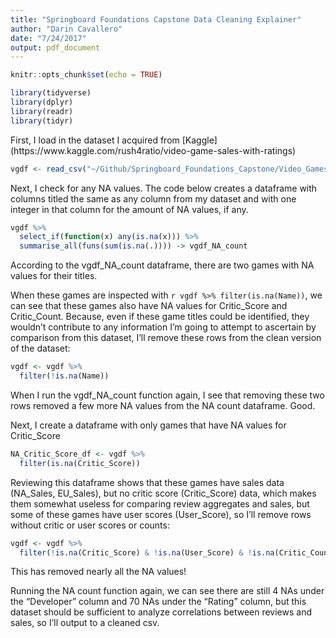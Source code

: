 ```yaml
---
title: "Springboard Foundations Capstone Data Cleaning Explainer"
author: "Darin Cavallero"
date: "7/24/2017"
output: pdf_document
---
```


```r
knitr::opts_chunk$set(echo = TRUE)
```


```r
library(tidyverse)
library(dplyr)
library(readr)
library(tidyr)
```

First, I load in the dataset I acquired from [Kaggle] (https://www.kaggle.com/rush4ratio/video-game-sales-with-ratings)
```r
vgdf <- read_csv("~/Github/Springboard_Foundations_Capstone/Video_Games_Sales_as_at_22_Dec_2016_original.csv")
```

Next, I check for any NA values. The code below creates a dataframe with columns titled the same as any column from my dataset and with one integer in that column for the amount of NA values, if any.

```r
vgdf %>% 
  select_if(function(x) any(is.na(x))) %>% 
  summarise_all(funs(sum(is.na(.)))) -> vgdf_NA_count
```

According to the vgdf_NA_count dataframe, there are two games with NA values for their titles.

When these games are inspected with `r vgdf %>% filter(is.na(Name))`, 
we can see that these games also have NA values for Critic_Score and Critic_Count.
Because, even if these game titles could be identified, they wouldn't contribute to any information I'm going to attempt to ascertain by comparison from this dataset, I'll remove these rows from the clean version of the dataset:

```r
vgdf <- vgdf %>%
  filter(!is.na(Name))
```

When I run the vgdf_NA_count function again, I see that removing these two rows removed a few more NA values from the NA count dataframe. Good.  

Next, I create a dataframe with only games that have NA values for Critic_Score

```r
NA_Critic_Score_df <- vgdf %>% 
  filter(is.na(Critic_Score))
```

Reviewing this dataframe shows that these games have sales data (NA_Sales, EU_Sales), but no critic score (Critic_Score) data, which makes them somewhat useless for comparing review aggregates and sales, but some of these games have user scores (User_Score), so I'll remove rows without critic or user scores or counts:

```r
vgdf <- vgdf %>% 
  filter(!is.na(Critic_Score) & !is.na(User_Score) & !is.na(Critic_Count) & !is.na(User_Count))
```

This has removed nearly all the NA values!  
  
Running the NA count function again, we can see there are still 4 NAs under the "Developer" column and 70 NAs under the "Rating" column, but this dataset should be sufficient to analyze correlations between reviews and sales, so I'll output to a cleaned csv.
